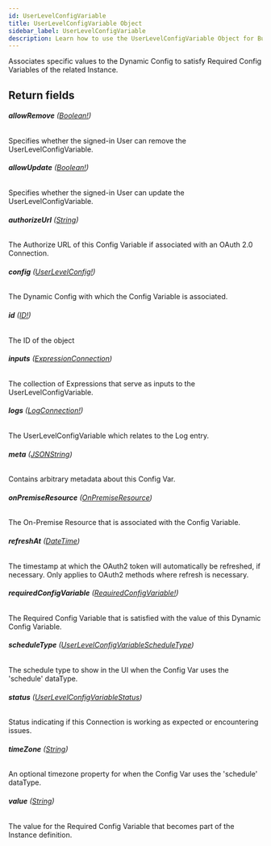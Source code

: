 ```yaml
---
id: UserLevelConfigVariable
title: UserLevelConfigVariable Object
sidebar_label: UserLevelConfigVariable
description: Learn how to use the UserLevelConfigVariable Object for Builder's API.
---
```


Associates specific values to the Dynamic Config to satisfy Required Config Variables
of the related Instance.

## Return fields

###### <b>allowRemove</b> ([Boolean!](/composer/builder/api/schema/scalar/Boolean.mdx))

Specifies whether the signed-in User can remove the UserLevelConfigVariable.

###### <b>allowUpdate</b> ([Boolean!](/composer/builder/api/schema/scalar/Boolean.mdx))

Specifies whether the signed-in User can update the UserLevelConfigVariable.

###### <b>authorizeUrl</b> ([String](/composer/builder/api/schema/scalar/String.mdx))

The Authorize URL of this Config Variable if associated with an OAuth 2.0 Connection.

###### <b>config</b> ([UserLevelConfig!](/composer/builder/api/schema/object/UserLevelConfig.mdx))

The Dynamic Config with which the Config Variable is associated.

###### <b>id</b> ([ID!](/composer/builder/api/schema/scalar/ID.mdx))

The ID of the object

###### <b>inputs</b> ([ExpressionConnection](/composer/builder/api/schema/object/ExpressionConnection.mdx))

The collection of Expressions that serve as inputs to the UserLevelConfigVariable.

###### <b>logs</b> ([LogConnection!](/composer/builder/api/schema/object/LogConnection.mdx))

The UserLevelConfigVariable which relates to the Log entry.

###### <b>meta</b> ([JSONString](/composer/builder/api/schema/scalar/JSONString.mdx))

Contains arbitrary metadata about this Config Var.

###### <b>onPremiseResource</b> ([OnPremiseResource](/composer/builder/api/schema/object/OnPremiseResource.mdx))

The On-Premise Resource that is associated with the Config Variable.

###### <b>refreshAt</b> ([DateTime](/composer/builder/api/schema/scalar/DateTime.mdx))

The timestamp at which the OAuth2 token will automatically be refreshed, if necessary. Only applies to OAuth2 methods where refresh is necessary.

###### <b>requiredConfigVariable</b> ([RequiredConfigVariable!](/composer/builder/api/schema/object/RequiredConfigVariable.mdx))

The Required Config Variable that is satisfied with the value of this Dynamic Config Variable.

###### <b>scheduleType</b> ([UserLevelConfigVariableScheduleType](/composer/builder/api/schema/enum/UserLevelConfigVariableScheduleType.mdx))

The schedule type to show in the UI when the Config Var uses the 'schedule' dataType.

###### <b>status</b> ([UserLevelConfigVariableStatus](/composer/builder/api/schema/enum/UserLevelConfigVariableStatus.mdx))

Status indicating if this Connection is working as expected or encountering issues.

###### <b>timeZone</b> ([String](/composer/builder/api/schema/scalar/String.mdx))

An optional timezone property for when the Config Var uses the 'schedule' dataType.

###### <b>value</b> ([String](/composer/builder/api/schema/scalar/String.mdx))

The value for the Required Config Variable that becomes part of the Instance definition.
